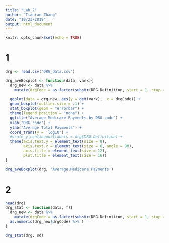 ```yaml
---
title: "Lab_2"
author: "Tianran Zhang"
date: "10/23/2019"
output: html_document
---
```


```r
knitr::opts_chunk$set(echo = TRUE)
```

# 1
```r
drg <- read.csv("DRG_data.csv")

drg_aveBoxplot <- function(data, varx){
  drg_new <- data %>%
    mutate(drgCode = as.factor(substr(DRG.Definition, start = 1, stop = 3)))
  
  ggplot(data = drg_new, aes(y = get(varx),  x = drgCode)) + 
  geom_boxplot(outlier.size = .1) + 
  stat_boxplot(geom = "errorbar") + 
  theme(legend.position = "none") + 
  ggtitle("Average Medicare Payments by DRG code") + 
  xlab("DRG code") + 
  ylab("Average Total Payments") + 
  coord_trans(y = 'log10') +
  #scale_y_continuous(labels = drg$DRG.Definition) + 
  theme(axis.text.y = element_text(size = 8),
        axis.text.x = element_text(size = 6, angle = 90),
        axis.title = element_text(size = 12),
        plot.title = element_text(size = 16)) 
}

drg_aveBoxplot(drg, 'Average.Medicare.Payments')

```

# 2
```r
head(drg)
drg_stat <- function(data, f){
  drg_new <- data %>%
    mutate(drgCode = as.factor(substr(DRG.Definition, start = 1, stop = 3))) 
  as.numeric(drg_new$drgCode) %>% f
}

drg_stat(drg, sd)
```






















